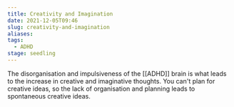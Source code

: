 ```yaml
---
title: Creativity and Imagination
date: 2021-12-05T09:46
slug: creativity-and-imagination
aliases: 
tags:
  - ADHD
stage: seedling
---
```



The disorganisation and impulsiveness of the [[ADHD]] brain is what leads to the increase in creative and imaginative thoughts. You can't plan for creative ideas, so the lack of organisation and planning leads to spontaneous creative ideas.

<StillGrowing />